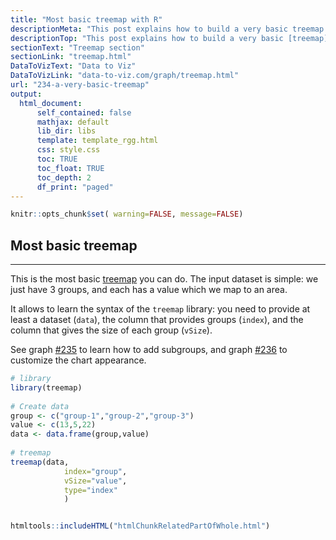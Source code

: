 ```yaml
---
title: "Most basic treemap with R"
descriptionMeta: "This post explains how to build a very basic treemap with R. It uses the treemap package, provides reproducible code and explain how input data must be formatted."
descriptionTop: "This post explains how to build a very basic [treemap](treemap.html) with `R`. It uses the `treemap` package, provides reproducible code and explains how input data must be formatted."
sectionText: "Treemap section"
sectionLink: "treemap.html"
DataToVizText: "Data to Viz"
DataToVizLink: "data-to-viz.com/graph/treemap.html"
url: "234-a-very-basic-treemap"
output:
  html_document:
      self_contained: false    
      mathjax: default
      lib_dir: libs
      template: template_rgg.html
      css: style.css
      toc: TRUE
      toc_float: TRUE
      toc_depth: 2
      df_print: "paged"
---
```



```r
knitr::opts_chunk$set( warning=FALSE, message=FALSE)
```

<div class="container">




# Most basic treemap
***

<div class = "row">

<div class = "col-md-6  col-sm-12 align-self-center">

This is the most basic [treemap](treemap.html) you can do. The input dataset is simple: we just have 3 groups, and each has a value which we map to an area.

It allows to learn the syntax of the `treemap` library: you need to provide at least a dataset (`data`), the column that provides groups (`index`), and the column that gives the size of each group (`vSize`).

See graph [#235](235-treemap-with-subgroups.html) to learn how to add subgroups, and graph [#236](236-custom-your-treemap.html) to customize the chart appearance.

</div>


<div class = "col-md-6  col-sm-12">

```r
# library
library(treemap)
 
# Create data
group <- c("group-1","group-2","group-3")
value <- c(13,5,22)
data <- data.frame(group,value)
 
# treemap
treemap(data,
            index="group",
            vSize="value",
            type="index"
            )
```
</div>
</div>



```r
```









<!-- Close container -->
</div>




```r
htmltools::includeHTML("htmlChunkRelatedPartOfWhole.html")
```
